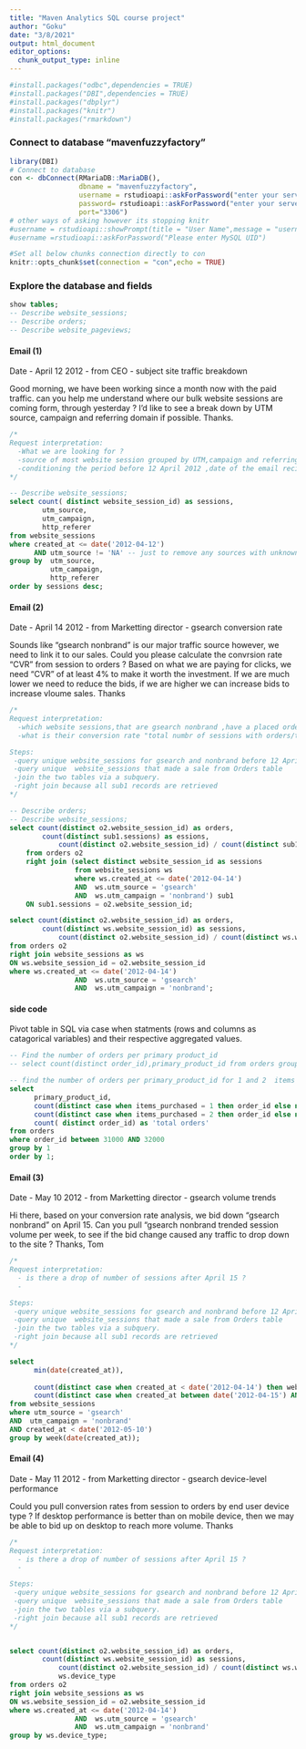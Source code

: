 ```yaml
---
title: "Maven Analytics SQL course project"
author: "Goku"
date: "3/8/2021"
output: html_document
editor_options: 
  chunk_output_type: inline
---
```


```r
#install.packages("odbc",dependencies = TRUE)
#install.packages("DBI",dependencies = TRUE)
#install.packages("dbplyr")
#install.packages("knitr")
#install.packages("rmarkdown")
```
### Connect to database "mavenfuzzyfactory"

```r
library(DBI)
# Connect to database 
con <- dbConnect(RMariaDB::MariaDB(),
                 dbname = "mavenfuzzyfactory",
                 username = rstudioapi::askForPassword("enter your server username"),
                 password= rstudioapi::askForPassword("enter your server pwd"),
                 port="3306")
# other ways of asking however its stopping knitr
#username = rstudioapi::showPrompt(title = "User Name",message = "username", default = "")
#username =rstudioapi::askForPassword("Please enter MySQL UID")
```

```r
#Set all below chunks connection directly to con
knitr::opts_chunk$set(connection = "con",echo = TRUE)
```


### Explore the database and fields 
```sql
show tables;
-- Describe website_sessions;
-- Describe orders;
-- Describe website_pageviews;
```
#### Email (1)
Date - April 12 2012 - from CEO - subject site traffic breakdown

Good morning, we have been working since a month now with the paid traffic. can you help me understand where our bulk website sessions are coming form, through yesterday ?
I'd like to see a break down by UTM source, campaign and referring domain if possible.
Thanks.

```sql
/*
Request interpretation:
  -What we are looking for ?
  -source of most website session grouped by UTM,campaign and referring website.
  -conditioning the period before 12 April 2012 ,date of the email recieved.
*/

-- Describe website_sessions;
select count( distinct website_session_id) as sessions,
        utm_source,
        utm_campaign,
        http_referer
from website_sessions
where created_at <= date('2012-04-12')
      AND utm_source != 'NA' -- just to remove any sources with unknown sources
group by  utm_source,
          utm_campaign,
          http_referer
order by sessions desc;
```
#### Email (2)
Date - April 14 2012 - from Marketting director - gsearch conversion rate

Sounds like "gsearch nonbrand" is our major traffic source however, we need to link it to our sales. 
Could you please calculate the convrsion rate "CVR" from session to orders ?
Based on what we are paying for clicks, we need "CVR" of at least 4% to make it worth the investment. If we are much lower we need to reduce the bids, if we are higher we can increase bids to increase vloume sales.
Thanks

```sql
/*
Request interpretation:
  -which website sessions,that are gsearch nonbrand ,have a placed order "a sale" ?
  -what is their conversion rate "total numbr of sessions with orders/total number of sessions

Steps:
 -query unique website_sessions for gsearch and nonbrand before 12 April
 -query unique  website_sessions that made a sale from Orders table
 -join the two tables via a subquery.
 -right join because all sub1 records are retrieved 
*/

-- Describe orders;
-- Describe website_sessions;
select count(distinct o2.website_session_id) as orders,
		count(distinct sub1.sessions) as essions,
			count(distinct o2.website_session_id) / count(distinct sub1.sessions) *100 as CVR_gsearch_nonbrand
	from orders o2
	right join (select distinct website_session_id as sessions
				from website_sessions ws 
				where ws.created_at <= date('2012-04-14')
				AND  ws.utm_source = 'gsearch'
				AND  ws.utm_campaign = 'nonbrand') sub1
	ON sub1.sessions = o2.website_session_id; 

```


```sql

select count(distinct o2.website_session_id) as orders,
		count(distinct ws.website_session_id) as sessions,
			count(distinct o2.website_session_id) / count(distinct ws.website_session_id) *100 as CVR_gsearch_nonbrand
from orders o2
right join website_sessions as ws
ON ws.website_session_id = o2.website_session_id
where ws.created_at <= date('2012-04-14')
				AND  ws.utm_source = 'gsearch'
				AND  ws.utm_campaign = 'nonbrand';
```

#### side code
Pivot table in SQL via case when statments
  (rows and columns as catagorical variables) and their respective aggregated values.

```sql
-- Find the number of orders per primary product_id
-- select count(distinct order_id),primary_product_id from orders group by 2;

-- find the number of orders per primary_product_id for 1 and 2  items purchased
select
      primary_product_id,
      count(distinct case when items_purchased = 1 then order_id else null end) as  1_item_purchased,
      count(distinct case when items_purchased = 2 then order_id else null end) as 2_items_purchased,
      count( distinct order_id) as 'total orders'
from orders
where order_id between 31000 AND 32000
group by 1
order by 1;

```
#### Email (3)
 Date - May 10 2012 - from Marketting director - gsearch volume trends

Hi there, based on your conversion rate analysis, we bid down "gsearch nonbrand" on April 15. Can you pull "gsearch nonbrand trended session volume per week, to see if the bid change caused any traffic to drop down to the site ?
Thanks, Tom


```sql
/*
Request interpretation:
  - is there a drop of number of sessions after April 15 ?
  -

Steps:
 -query unique website_sessions for gsearch and nonbrand before 12 April
 -query unique  website_sessions that made a sale from Orders table
 -join the two tables via a subquery.
 -right join because all sub1 records are retrieved 
*/

select 
      min(date(created_at)),
      
      count(distinct case when created_at < date('2012-04-14') then website_session_id else null end )as bf,
      count(distinct case when created_at between date('2012-04-15') AND date('2012-05-10') then website_session_id else null end ) as after
from website_sessions
where utm_source = 'gsearch'
AND  utm_campaign = 'nonbrand'
AND created_at < date('2012-05-10') 
group by week(date(created_at));
```
#### Email (4)
 Date - May 11 2012 - from Marketting director - gsearch device-level performance
 
 Could you pull conversion rates from session to orders by end user device type ?
 If desktop performance is better than on mobile device, then we may be able to bid up on desktop to reach more volume.
Thanks
```sql
/*
Request interpretation:
  - is there a drop of number of sessions after April 15 ?
  -

Steps:
 -query unique website_sessions for gsearch and nonbrand before 12 April
 -query unique  website_sessions that made a sale from Orders table
 -join the two tables via a subquery.
 -right join because all sub1 records are retrieved 
*/


select count(distinct o2.website_session_id) as orders,
		count(distinct ws.website_session_id) as sessions,
			count(distinct o2.website_session_id) / count(distinct ws.website_session_id) *100 as CVR_gsearch_nonbrand,
			ws.device_type
from orders o2
right join website_sessions as ws
ON ws.website_session_id = o2.website_session_id
where ws.created_at <= date('2012-04-14')
				AND  ws.utm_source = 'gsearch'
				AND  ws.utm_campaign = 'nonbrand'
group by ws.device_type;


```

